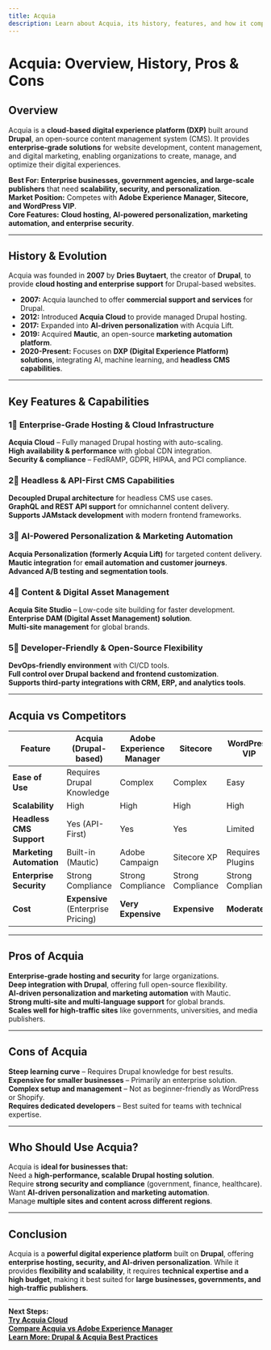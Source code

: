 ```yaml
---
title: Acquia  
description: Learn about Acquia, its history, features, and how it compares to other CMS platforms.  
---
```


# **Acquia: Overview, History, Pros & Cons**  

## **Overview**  
Acquia is a **cloud-based digital experience platform (DXP)** built around **Drupal**, an open-source content management system (CMS). It provides **enterprise-grade solutions** for website development, content management, and digital marketing, enabling organizations to create, manage, and optimize their digital experiences.  

 **Best For:** **Enterprise businesses, government agencies, and large-scale publishers** that need **scalability, security, and personalization**.  
 **Market Position:** Competes with **Adobe Experience Manager, Sitecore, and WordPress VIP**.  
 **Core Features:** **Cloud hosting, AI-powered personalization, marketing automation, and enterprise security**.  

---

## **History & Evolution**  
Acquia was founded in **2007** by **Dries Buytaert**, the creator of **Drupal**, to provide **cloud hosting and enterprise support** for Drupal-based websites.  

- **2007:** Acquia launched to offer **commercial support and services** for Drupal.  
- **2012:** Introduced **Acquia Cloud** to provide managed Drupal hosting.  
- **2017:** Expanded into **AI-driven personalization** with Acquia Lift.  
- **2019:** Acquired **Mautic**, an open-source **marketing automation platform**.  
- **2020-Present:** Focuses on **DXP (Digital Experience Platform) solutions**, integrating AI, machine learning, and **headless CMS capabilities**.  

---

## **Key Features & Capabilities**  

### **1⃣ Enterprise-Grade Hosting & Cloud Infrastructure**  
 **Acquia Cloud** – Fully managed Drupal hosting with auto-scaling.  
 **High availability & performance** with global CDN integration.  
 **Security & compliance** – FedRAMP, GDPR, HIPAA, and PCI compliance.  

### **2⃣ Headless & API-First CMS Capabilities**  
 **Decoupled Drupal architecture** for headless CMS use cases.  
 **GraphQL and REST API support** for omnichannel content delivery.  
 **Supports JAMstack development** with modern frontend frameworks.  

### **3⃣ AI-Powered Personalization & Marketing Automation**  
 **Acquia Personalization (formerly Acquia Lift)** for targeted content delivery.  
 **Mautic integration** for **email automation and customer journeys**.  
 **Advanced A/B testing and segmentation tools**.  

### **4⃣ Content & Digital Asset Management**  
 **Acquia Site Studio** – Low-code site building for faster development.  
 **Enterprise DAM (Digital Asset Management) solution**.  
 **Multi-site management** for global brands.  

### **5⃣ Developer-Friendly & Open-Source Flexibility**  
 **DevOps-friendly environment** with CI/CD tools.  
 **Full control over Drupal backend and frontend customization**.  
 **Supports third-party integrations with CRM, ERP, and analytics tools**.  

---

## **Acquia vs Competitors**  

| Feature                  | Acquia (Drupal-based) | Adobe Experience Manager | Sitecore | WordPress VIP |
|--------------------------|----------------------|-------------------------|----------|---------------|
| **Ease of Use**          |  Requires Drupal Knowledge |  Complex |  Complex |  Easy |
| **Scalability**          |  High |  High |  High |  High |
| **Headless CMS Support** |  Yes (API-First) |  Yes |  Yes |  Limited |
| **Marketing Automation** |  Built-in (Mautic) |  Adobe Campaign |  Sitecore XP |  Requires Plugins |
| **Enterprise Security**  |  Strong Compliance |  Strong Compliance |  Strong Compliance |  Strong Compliance |
| **Cost**                 | **Expensive** (Enterprise Pricing) | **Very Expensive** | **Expensive** | **Moderate** |

---

## **Pros of Acquia**  
 **Enterprise-grade hosting and security** for large organizations.  
 **Deep integration with Drupal**, offering full open-source flexibility.  
 **AI-driven personalization and marketing automation** with Mautic.  
 **Strong multi-site and multi-language support** for global brands.  
 **Scales well for high-traffic sites** like governments, universities, and media publishers.  

---

## **Cons of Acquia**  
 **Steep learning curve** – Requires Drupal knowledge for best results.  
 **Expensive for smaller businesses** – Primarily an enterprise solution.  
 **Complex setup and management** – Not as beginner-friendly as WordPress or Shopify.  
 **Requires dedicated developers** – Best suited for teams with technical expertise.  

---

## **Who Should Use Acquia?**  
Acquia is **ideal for businesses that:**  
 Need a **high-performance, scalable Drupal hosting solution**.  
 Require **strong security and compliance** (government, finance, healthcare).  
 Want **AI-driven personalization and marketing automation**.  
 Manage **multiple sites and content across different regions**.  

---

## **Conclusion**  
Acquia is a **powerful digital experience platform** built on **Drupal**, offering **enterprise hosting, security, and AI-driven personalization**. While it provides **flexibility and scalability**, it requires **technical expertise and a high budget**, making it best suited for **large businesses, governments, and high-traffic publishers**.  

---

 **Next Steps:**  
 **[Try Acquia Cloud](https://www.acquia.com/)**  
 **[Compare Acquia vs Adobe Experience Manager](#)**  
 **[Learn More: Drupal & Acquia Best Practices](#)**  
